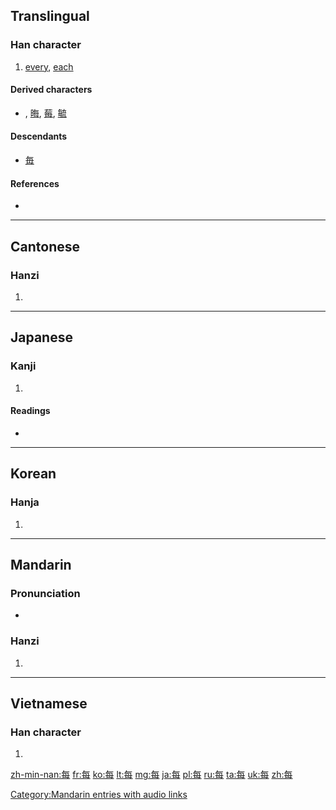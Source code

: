 {{also|毎|毎#Derived characters}}
==Translingual==

===Han character===
{{Han char|rn=80|rad=毋|as=03|sn=7|four=8050<sub>7</sub>|canj=人田卜戈 (OWYI)|ids=⿱[[𠂉]][[母]]}}

# [[every]], [[each]]

====Derived characters====
* {{term|海|sc=Hani}} {{qualifier|in Chinese form}}, [[晦]], [[莓]], [[毓]]

====Descendants====
* [[毎]]

====References====
* {{Han ref|kx=0589.020|dkj=16725|dj=0981.030|hdz=42381.020|uh=6BCF|ud=27599|bh=A843|bd=43075}}

----

==Cantonese==

===Hanzi===
{{yue-hanzi|jyut=[[mui5]]|y=mui5}}

# {{defn|lang=yue|sort=毋03}}

----

==Japanese==

===Kanji===
{{ja-kanji|grade=|rs=毋03}}

# {{defn|lang=ja|sort=毋03}}

====Readings====
* {{ja-readings|on=[[まい]] (mai), [[ばい]] (bai)|kun=[[つね]] (tsune)}}

----

==Korean==

===Hanja===
{{ko-hanja|hangeul=매|eumhun=|rv=mae|mr=mae|y=may}}

# {{defn|lang=ko|sort=毋03}}

----

==Mandarin==

===Pronunciation===
* {{audio|zh-měi.ogg|audio}}

===Hanzi===
{{cmn-hanzi|pin=[[měi]] ([[mei3]])|wg=mei<sup>3</sup>}}

# {{defn|lang=cmn|sort=毋03}}

[[Category:Mandarin entries with audio links]]

----

==Vietnamese==

===Han character===
{{vi-hantu|mọi, mỗi|rs=毋03}}

# {{defn|lang=vi|sort=毋03}}

[[zh-min-nan:每]]
[[fr:每]]
[[ko:每]]
[[lt:每]]
[[mg:每]]
[[ja:每]]
[[pl:每]]
[[ru:每]]
[[ta:每]]
[[uk:每]]
[[zh:每]]